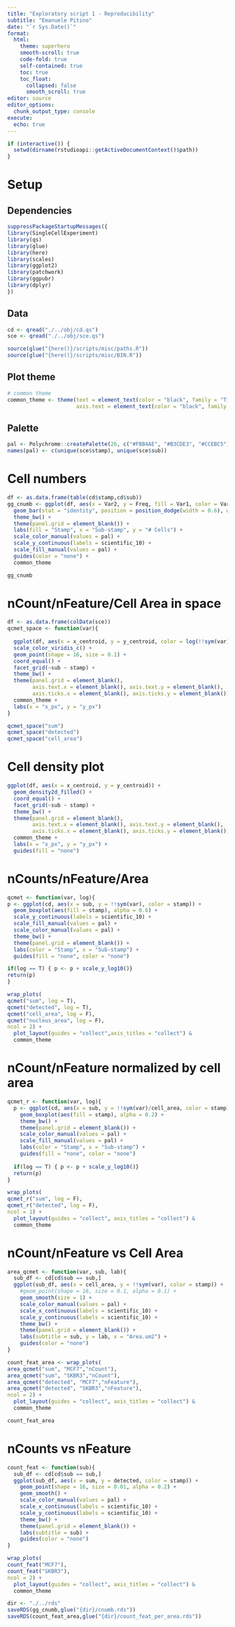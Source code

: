 ```yaml
---
title: "Exploratory script 1 - Reproducibility"
subtitle: "Emanuele Pitino"
date: "`r Sys.Date()`"
format: 
  html:
    theme: superhero
    smooth-scroll: true
    code-fold: true
    self-contained: true
    toc: true
    toc_float: 
      collapsed: false
      smooth_scroll: true
editor: source
editor_options: 
  chunk_output_type: console
execute:
  echo: true
---
```


```r
if (interactive()) {
  setwd(dirname(rstudioapi::getActiveDocumentContext()$path))
}
```

# Setup
## Dependencies
```r
suppressPackageStartupMessages({
library(SingleCellExperiment)
library(qs)
library(glue)
library(here)
library(scales)
library(ggplot2)
library(patchwork)
library(ggpubr)
library(dplyr)
})
```

## Data
```r
cd <- qread("./../obj/cd.qs")
sce <- qread("./../obj/sce.qs")

source(glue("{here()}/scripts/misc/paths.R"))
source(glue("{here()}/scripts/misc/BIN.R"))
```

## Plot theme
```r
# common theme
common_theme <- theme(text = element_text(color = "black", family = "Times New Roman", size = 20),
                      axis.text = element_text(color = "black", family = "Times New Roman", size = 18))
```

## Palette
```r
pal <- Polychrome::createPalette(26, c("#FBB4AE", "#B3CDE3", "#CCEBC5"))
names(pal) <- c(unique(sce$stamp), unique(sce$sub))
```

# Cell numbers
```r
df <- as.data.frame(table(cd$stamp,cd$sub))
gg_cnumb <- ggplot(df, aes(x = Var2, y = Freq, fill = Var1, color = Var1)) + 
  geom_bar(stat = "identity", position = position_dodge(width = 0.6), width = 0.4, alpha = 1) +
  theme_bw() +
  theme(panel.grid = element_blank()) +
  labs(fill = "Stamp", x = "Sub-stamp", y = "# Cells") +
  scale_color_manual(values = pal) + 
  scale_y_continuous(labels = scientific_10) +
  scale_fill_manual(values = pal) +
  guides(color = "none") +
  common_theme

gg_cnumb
```

# nCount/nFeature/Cell Area in space
```r
df <- as.data.frame(colData(sce))
qcmet_space <- function(var){
  
  ggplot(df, aes(x = x_centroid, y = y_centroid, color = log(!!sym(var)))) +
  scale_color_viridis_c() +
  geom_point(shape = 16, size = 0.1) +
  coord_equal() +
  facet_grid(~sub ~ stamp) +
  theme_bw() +
  theme(panel.grid = element_blank(), 
        axis.text.x = element_blank(), axis.text.y = element_blank(),
        axis.ticks.x = element_blank(), axis.ticks.y = element_blank()) + 
  common_theme +
  labs(x = "x_px", y = "y_px")
}

qcmet_space("sum")
qcmet_space("detected")
qcmet_space("cell_area")

```

# Cell density plot
```r
ggplot(df, aes(x = x_centroid, y = y_centroid)) +
  geom_density2d_filled() +
  coord_equal() +
  facet_grid(~sub ~ stamp) +
  theme_bw() +
  theme(panel.grid = element_blank(), 
        axis.text.x = element_blank(), axis.text.y = element_blank(),
        axis.ticks.x = element_blank(), axis.ticks.y = element_blank()) + 
  common_theme +
  labs(x = "x_px", y = "y_px") +
  guides(fill = "none")
```

# nCounts/nFeature/Area
```r
qcmet <- function(var, log){
p <- ggplot(cd, aes(x = sub, y = !!sym(var), color = stamp)) + 
  geom_boxplot(aes(fill = stamp), alpha = 0.6) +
  scale_y_continuous(labels = scientific_10) +
  scale_fill_manual(values = pal) +
  scale_color_manual(values = pal) +
  theme_bw() +
  theme(panel.grid = element_blank()) +
  labs(color = "Stamp", x = "Sub-stamp") +
  guides(fill = "none", color = "none")

if(log == T) { p <- p + scale_y_log10()}
return(p)
}

wrap_plots(
qcmet("sum", log = T),
qcmet("detected", log = T),
qcmet("cell_area", log = F),
qcmet("nucleus_area", log = F),
ncol = 2) +
  plot_layout(guides = "collect",axis_titles = "collect") &
  common_theme
```

# nCount/nFeature normalized by cell area
```r
qcmet_r <- function(var, log){
  p <- ggplot(cd, aes(x = sub, y = !!sym(var)/cell_area, color = stamp)) + 
    geom_boxplot(aes(fill = stamp), alpha = 0.2) +
    theme_bw() +
    theme(panel.grid = element_blank()) +
    scale_color_manual(values = pal) +
    scale_fill_manual(values = pal) +
    labs(color = "Stamp", x = "Sub-stamp") +
    guides(fill = "none", color = "none")
  
  if(log == T) { p <- p + scale_y_log10()}
  return(p)
}

wrap_plots(
qcmet_r("sum", log = F),
qcmet_r("detected", log = F),
ncol = 1) + 
  plot_layout(guides = "collect", axis_titles = "collect") &
  common_theme
```

# nCount/nFeature vs Cell Area
```r
area_qcmet <- function(var, sub, lab){
  sub_df <- cd[cd$sub == sub,]
  ggplot(sub_df, aes(x = cell_area, y = !!sym(var), color = stamp)) + 
    #geom_point(shape = 16, size = 0.1, alpha = 0.1) +
    geom_smooth(size = 1) +
    scale_color_manual(values = pal) + 
    scale_x_continuous(labels = scientific_10) + 
    scale_y_continuous(labels = scientific_10) +
    theme_bw() + 
    theme(panel.grid = element_blank()) +
    labs(subtitle = sub, y = lab, x = "Area.um2") +
    guides(color = "none") 
}

count_feat_area <- wrap_plots(
area_qcmet("sum", "MCF7","nCount"),
area_qcmet("sum", "SKBR3","nCount"),
area_qcmet("detected", "MCF7","nFeature"),
area_qcmet("detected", "SKBR3","nFeature"),
ncol = 2) + 
  plot_layout(guides = "collect", axis_titles = "collect") &
  common_theme

count_feat_area
```

# nCounts vs nFeature
```r
count_feat <- function(sub){
  sub_df <- cd[cd$sub == sub,]
  ggplot(sub_df, aes(x = sum, y = detected, color = stamp)) + 
    geom_point(shape = 16, size = 0.01, alpha = 0.2) +
    geom_smooth() +
    scale_color_manual(values = pal) + 
    scale_x_continuous(labels = scientific_10) + 
    scale_y_continuous(labels = scientific_10) +
    theme_bw() + 
    theme(panel.grid = element_blank()) +
    labs(subtitle = sub) + 
    guides(color = "none")
}

wrap_plots(
count_feat("MCF7"),
count_feat("SKBR3"),
ncol = 2) + 
  plot_layout(guides = "collect", axis_titles = "collect") &
  common_theme
```

```r
dir <- "./../rds"
saveRDS(gg_cnumb,glue("{dir}/cnumb.rds"))
saveRDS(count_feat_area,glue("{dir}/count_feat_per_area.rds"))
```

